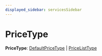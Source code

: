 ```yaml
---
displayed_sidebar: servicesSidebar
---
```



# PriceType

 **PriceType**: [DefaultPriceType](../enums/services.DefaultPriceType.mdx) \| [PriceListType](../enums/services.PriceListType-1.mdx)
